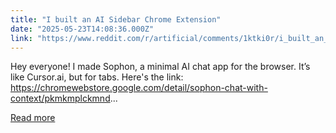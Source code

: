 ```yaml
---
title: "I built an AI Sidebar Chrome Extension"
date: "2025-05-23T14:08:36.000Z"
link: "https://www.reddit.com/r/artificial/comments/1ktki0r/i_built_an_ai_sidebar_chrome_extension/"
---
```


Hey everyone!
 I made Sophon, a minimal AI chat app for the browser. It’s like Cursor.ai, but for tabs.
 Here's the link: https://chromewebstore.google.com/detail/sophon-chat-with-context/pkmkmplckmnd...

[Read more](https://www.reddit.com/r/artificial/comments/1ktki0r/i_built_an_ai_sidebar_chrome_extension/)
